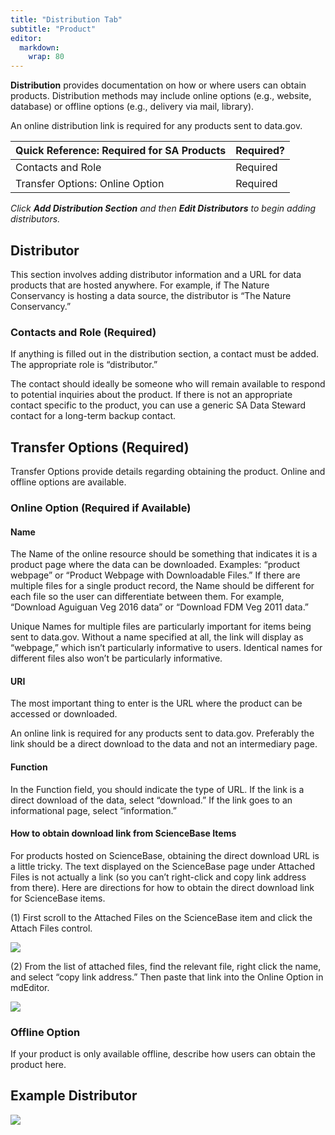 ```yaml
---
title: "Distribution Tab"
subtitle: "Product"
editor: 
  markdown: 
    wrap: 80
---
```


**Distribution** provides documentation on how or where users can obtain
products. Distribution methods may include online options (e.g., website,
database) or offline options (e.g., delivery via mail, library).

::: {.callout-hint}
An online distribution link is required for any products
sent to data.gov. 
:::

| Quick Reference: Required for SA Products | Required? |
|:------------------------------------------|:----------|
| Contacts and Role                         | Required  |
| Transfer Options: Online Option           | Required  |

*Click **Add Distribution Section** and then **Edit Distributors** to begin
adding distributors.*

## Distributor

This section involves adding distributor information and a URL for data products
that are hosted anywhere. For example, if The Nature Conservancy is hosting a
data source, the distributor is "The Nature Conservancy."

### Contacts and Role (Required)

If anything is filled out in the distribution section, a contact must be added.
The appropriate role is "distributor."

The contact should ideally be someone who will remain available to respond to
potential inquiries about the product. If there is not an appropriate contact
specific to the product, you can use a generic SA Data Steward contact for a
long-term backup contact.

## Transfer Options (Required)

Transfer Options provide details regarding obtaining the product. Online and
offline options are available.

### Online Option (Required if Available)

#### Name

The Name of the online resource should be something that indicates it is a
product page where the data can be downloaded. Examples: "product webpage" or
"Product Webpage with Downloadable Files." If there are multiple files for a
single product record, the Name should be different for each file so the user
can differentiate between them. For example, "Download Aguiguan Veg 2016 data"
or "Download FDM Veg 2011 data."

::: {.callout-note}
Unique Names for multiple files are particularly
important for items being sent to data.gov. Without a name specified at all, the
link will display as "webpage," which isn't particularly informative to users.
Identical names for different files also won't be particularly informative. 
:::

#### URI

The most important thing to enter is the URL where the product can be accessed
or downloaded.

::: {.callout-note}
An online link is required for any products sent to
data.gov. Preferably the link should be a direct download to the data and not an
intermediary page. 
:::

#### Function

In the Function field, you should indicate the type of URL. If the link is a
direct download of the data, select “download.” If the link goes to an
informational page, select “information.”

#### How to obtain download link from ScienceBase Items

For products hosted on ScienceBase, obtaining the direct download URL is a
little tricky. The text displayed on the ScienceBase page under Attached Files
is not actually a link (so you can't right-click and copy link address from
there). Here are directions for how to obtain the direct download link for
ScienceBase items.

\(1\) First scroll to the Attached Files on the ScienceBase item and click the
Attach Files control.

![](../../assets/distribution_sb_attached_files.png)

\(2\) From the list of attached files, find the relevant file, right click the
name, and select "copy link address." Then paste that link into the Online
Option in mdEditor.

![](../../assets/distribution_sb_copy_link.png)

### Offline Option

If your product is only available offline, describe how users can obtain the
product here.

## Example Distributor

![](../../assets/distribution_example.png)
